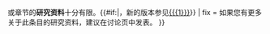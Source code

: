 {{ambox
| type  = content
| image = [[File:Crystal_Clear_filesystem_file_important.png|40px]]
| issue = 当前{{#switch:{{NAMESPACE}}|Wikipedia=页面|#default=条目}}或章节的'''研究资料'''十分有限。{{#if:{{{1|}}}|，新的版本参见[[{{{1}}}]]}}
| fix = 如果您有更多关于此条目的研究资料，建议在讨论页中发表。
}}<includeonly>{{{category|[[Category:研究资料十分有限|{{PAGENAME}}]]}}}</includeonly><noinclude>[[Category:维基百科章节模板|{{PAGENAME}}]]{{Documentation}}</noinclude>